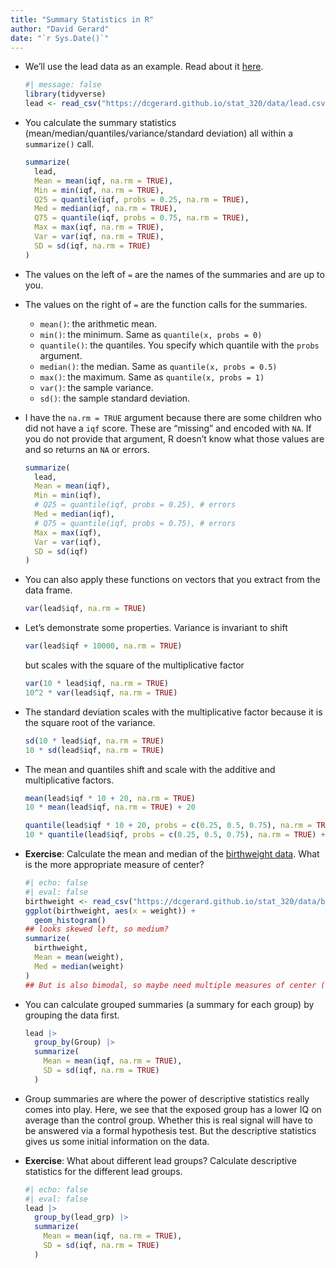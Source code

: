 ```yaml
---
title: "Summary Statistics in R"
author: "David Gerard"
date: "`r Sys.Date()`"
---
```


- We'll use the lead data as an example. Read about it [here](../data.qmd#lead).

  ```r
  #| message: false
  library(tidyverse)
  lead <- read_csv("https://dcgerard.github.io/stat_320/data/lead.csv")
  ```

- You calculate the summary statistics (mean/median/quantiles/variance/standard deviation) all within a `summarize()` call.

  ```r
  summarize(
    lead, 
    Mean = mean(iqf, na.rm = TRUE), 
    Min = min(iqf, na.rm = TRUE),
    Q25 = quantile(iqf, probs = 0.25, na.rm = TRUE),
    Med = median(iqf, na.rm = TRUE), 
    Q75 = quantile(iqf, probs = 0.75, na.rm = TRUE),
    Max = max(iqf, na.rm = TRUE),
    Var = var(iqf, na.rm = TRUE),
    SD = sd(iqf, na.rm = TRUE)
  )
  ```

- The values on the left of `=` are the names of the summaries and are up to you.

- The values on the right of `=` are the function calls for the summaries.
  - `mean()`: the arithmetic mean.
  - `min()`: the minimum. Same as `quantile(x, probs = 0)`
  - `quantile()`: the quantiles. You specify which quantile with the `probs` argument.
  - `median()`: the median. Same as `quantile(x, probs = 0.5)`
  - `max()`: the maximum. Same as `quantile(x, probs = 1)`
  - `var()`: the sample variance.
  - `sd()`: the sample standard deviation.

- I have the `na.rm = TRUE` argument because there are some children who did not have a `iqf` score. These are "missing" and encoded with `NA`. If you do not provide that argument, R doesn't know what those values are and so returns an `NA` or errors.
  ```r
  summarize(
    lead, 
    Mean = mean(iqf), 
    Min = min(iqf),
    # Q25 = quantile(iqf, probs = 0.25), # errors
    Med = median(iqf), 
    # Q75 = quantile(iqf, probs = 0.75), # errors
    Max = max(iqf),
    Var = var(iqf),
    SD = sd(iqf)
  )
  ```


- You can also apply these functions on vectors that you extract from the data frame.

  ```r
  var(lead$iqf, na.rm = TRUE)
  ```
 
- Let's demonstrate some properties. Variance is invariant to shift
  ```r
  var(lead$iqf + 10000, na.rm = TRUE)
  ```
  but scales with the square of the multiplicative factor
  ```r
  var(10 * lead$iqf, na.rm = TRUE)
  10^2 * var(lead$iqf, na.rm = TRUE)
  ```

- The standard deviation scales with the multiplicative factor because it is the square root of the variance.
  ```r
  sd(10 * lead$iqf, na.rm = TRUE)
  10 * sd(lead$iqf, na.rm = TRUE)
  ```

- The mean and quantiles shift and scale with the additive and multiplicative factors.
  ```r
  mean(lead$iqf * 10 + 20, na.rm = TRUE)
  10 * mean(lead$iqf, na.rm = TRUE) + 20
  
  quantile(lead$iqf * 10 + 20, probs = c(0.25, 0.5, 0.75), na.rm = TRUE)
  10 * quantile(lead$iqf, probs = c(0.25, 0.5, 0.75), na.rm = TRUE) + 20
  ```

- **Exercise**: Calculate the mean and median of the [birthweight data](../data.qmd#birthweight). What is the more appropriate measure of center?

  ```r
  #| echo: false
  #| eval: false
  birthweight <- read_csv("https://dcgerard.github.io/stat_320/data/birthweight.csv")
  ggplot(birthweight, aes(x = weight)) +
    geom_histogram()
  ## looks skewed left, so medium?
  summarize(
    birthweight,
    Mean = mean(weight),
    Med = median(weight)
  )
  ## But is also bimodal, so maybe need multiple measures of center (for premies and normals).
  ```

- You can calculate grouped summaries (a summary for each group) by grouping the data first.
  ```r
  lead |>
    group_by(Group) |>
    summarize(
      Mean = mean(iqf, na.rm = TRUE),
      SD = sd(iqf, na.rm = TRUE)
    )
  ```

- Group summaries are where the power of descriptive statistics really comes into play. Here, we see that the exposed group has a lower IQ on average than the control group. Whether this is real signal will have to be answered via a formal hypothesis test. But the descriptive statistics gives us some initial information on the data.

- **Exercise**: What about different lead groups? Calculate descriptive statistics for the different lead groups.

  ```r
  #| echo: false
  #| eval: false
  lead |>
    group_by(lead_grp) |>
    summarize(
      Mean = mean(iqf, na.rm = TRUE),
      SD = sd(iqf, na.rm = TRUE)
    )
  ```

 

